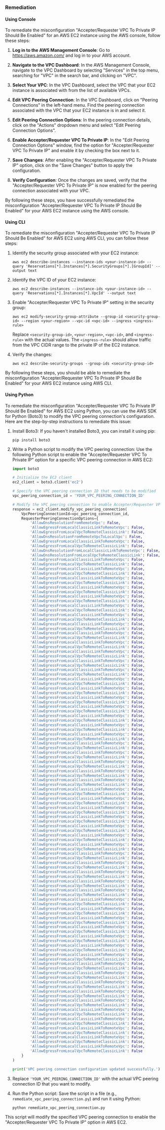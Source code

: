 ### Remediation

#### Using Console

To remediate the misconfiguration "Accepter/Requester VPC To Private IP Should Be Enabled" for an AWS EC2 instance using the AWS console, follow these steps:

1. **Log in to the AWS Management Console**: Go to https://aws.amazon.com/ and log in to your AWS account.

2. **Navigate to the VPC Dashboard**: In the AWS Management Console, navigate to the VPC Dashboard by selecting "Services" in the top menu, searching for "VPC" in the search bar, and clicking on "VPC".

3. **Select Your VPC**: In the VPC Dashboard, select the VPC that your EC2 instance is associated with from the list of available VPCs.

4. **Edit VPC Peering Connection**: In the VPC Dashboard, click on "Peering Connections" in the left-hand menu. Find the peering connection associated with the VPC that your EC2 instance is in and select it.

5. **Edit Peering Connection Options**: In the peering connection details, click on the "Actions" dropdown menu and select "Edit Peering Connection Options".

6. **Enable Accepter/Requester VPC To Private IP**: In the "Edit Peering Connection Options" window, find the option for "Accepter/Requester VPC To Private IP" and enable it by checking the box next to it.

7. **Save Changes**: After enabling the "Accepter/Requester VPC To Private IP" option, click on the "Save Changes" button to apply the configuration.

8. **Verify Configuration**: Once the changes are saved, verify that the "Accepter/Requester VPC To Private IP" is now enabled for the peering connection associated with your VPC.

By following these steps, you have successfully remediated the misconfiguration "Accepter/Requester VPC To Private IP Should Be Enabled" for your AWS EC2 instance using the AWS console.

#### Using CLI

To remediate the misconfiguration "Accepter/Requester VPC To Private IP Should Be Enabled" for AWS EC2 using AWS CLI, you can follow these steps:

1. Identify the security group associated with your EC2 instance:
   
   ```
   aws ec2 describe-instances --instance-ids <your-instance-id> --query 'Reservations[*].Instances[*].SecurityGroups[*].[GroupId]' --output text
   ```

2. Identify the VPC ID of your EC2 instance:

   ```
   aws ec2 describe-instances --instance-ids <your-instance-id> --query 'Reservations[*].Instances[*].VpcId' --output text
   ```

3. Enable "Accepter/Requester VPC To Private IP" setting in the security group:

   ```
   aws ec2 modify-security-group-attribute --group-id <security-group-id> --region <your-region> --vpc-id <vpc-id> --ingress <ingress-rule>
   ```

   Replace `<security-group-id>`, `<your-region>`, `<vpc-id>`, and `<ingress-rule>` with the actual values. The `<ingress-rule>` should allow traffic from the VPC CIDR range to the private IP of the EC2 instance.

4. Verify the changes:

   ```
   aws ec2 describe-security-groups --group-ids <security-group-id>
   ```

By following these steps, you should be able to remediate the misconfiguration "Accepter/Requester VPC To Private IP Should Be Enabled" for your AWS EC2 instance using AWS CLI.

#### Using Python

To remediate the misconfiguration "Accepter/Requester VPC To Private IP Should Be Enabled" for AWS EC2 using Python, you can use the AWS SDK for Python (Boto3) to modify the VPC peering connection's configuration. Here are the step-by-step instructions to remediate this issue:

1. Install Boto3:
   If you haven't installed Boto3, you can install it using pip:
   ```
   pip install boto3
   ```

2. Write a Python script to modify the VPC peering connection:
   Use the following Python script to enable the "Accepter/Requester VPC To Private IP" option for a specific VPC peering connection in AWS EC2:

   ```python
   import boto3

   # Initialize the EC2 client
   ec2_client = boto3.client('ec2')

   # Specify the VPC peering connection ID that needs to be modified
   vpc_peering_connection_id = 'YOUR_VPC_PEERING_CONNECTION_ID'

   # Modify the VPC peering connection to enable Accepter/Requester VPC To Private IP
   response = ec2_client.modify_vpc_peering_connection(
       VpcPeeringConnectionId=vpc_peering_connection_id,
       RequesterPeeringConnectionOptions={
           'AllowDnsResolutionFromRemoteVpc': False,
           'AllowEgressFromLocalClassicLinkToRemoteVpc': False,
           'AllowEgressFromLocalVpcToRemoteClassicLink': False,
           'AllowDnsResolutionFromRemoteVpcToLocalVpc': False,
           'AllowEgressFromLocalClassicLinkToRemoteVpc': False,
           'AllowEgressFromLocalVpcToRemoteClassicLink': False,
           'AllowDnsResolutionFromLocalClassicLinkToRemoteVpc': False,
           'AllowDnsResolutionFromLocalVpcToRemoteClassicLink': False,
           'AllowEgressFromLocalClassicLinkToRemoteVpc': False,
           'AllowEgressFromLocalVpcToRemoteClassicLink': False,
           'AllowEgressFromLocalClassicLinkToRemoteVpc': False,
           'AllowEgressFromLocalVpcToRemoteClassicLink': False,
           'AllowEgressFromLocalClassicLinkToRemoteVpc': False,
           'AllowEgressFromLocalVpcToRemoteClassicLink': False,
           'AllowEgressFromLocalClassicLinkToRemoteVpc': False,
           'AllowEgressFromLocalVpcToRemoteClassicLink': False,
           'AllowEgressFromLocalClassicLinkToRemoteVpc': False,
           'AllowEgressFromLocalVpcToRemoteClassicLink': False,
           'AllowEgressFromLocalClassicLinkToRemoteVpc': False,
           'AllowEgressFromLocalVpcToRemoteClassicLink': False,
           'AllowEgressFromLocalClassicLinkToRemoteVpc': False,
           'AllowEgressFromLocalVpcToRemoteClassicLink': False,
           'AllowEgressFromLocalClassicLinkToRemoteVpc': False,
           'AllowEgressFromLocalVpcToRemoteClassicLink': False,
           'AllowEgressFromLocalClassicLinkToRemoteVpc': False,
           'AllowEgressFromLocalVpcToRemoteClassicLink': False,
           'AllowEgressFromLocalClassicLinkToRemoteVpc': False,
           'AllowEgressFromLocalVpcToRemoteClassicLink': False,
           'AllowEgressFromLocalClassicLinkToRemoteVpc': False,
           'AllowEgressFromLocalVpcToRemoteClassicLink': False,
           'AllowEgressFromLocalClassicLinkToRemoteVpc': False,
           'AllowEgressFromLocalVpcToRemoteClassicLink': False,
           'AllowEgressFromLocalClassicLinkToRemoteVpc': False,
           'AllowEgressFromLocalVpcToRemoteClassicLink': False,
           'AllowEgressFromLocalClassicLinkToRemoteVpc': False,
           'AllowEgressFromLocalVpcToRemoteClassicLink': False,
           'AllowEgressFromLocalClassicLinkToRemoteVpc': False,
           'AllowEgressFromLocalVpcToRemoteClassicLink': False,
           'AllowEgressFromLocalClassicLinkToRemoteVpc': False,
           'AllowEgressFromLocalVpcToRemoteClassicLink': False,
           'AllowEgressFromLocalClassicLinkToRemoteVpc': False,
           'AllowEgressFromLocalVpcToRemoteClassicLink': False,
           'AllowEgressFromLocalClassicLinkToRemoteVpc': False,
           'AllowEgressFromLocalVpcToRemoteClassicLink': False,
           'AllowEgressFromLocalClassicLinkToRemoteVpc': False,
           'AllowEgressFromLocalVpcToRemoteClassicLink': False,
           'AllowEgressFromLocalClassicLinkToRemoteVpc': False,
           'AllowEgressFromLocalVpcToRemoteClassicLink': False,
           'AllowEgressFromLocalClassicLinkToRemoteVpc': False,
           'AllowEgressFromLocalVpcToRemoteClassicLink': False,
           'AllowEgressFromLocalClassicLinkToRemoteVpc': False,
           'AllowEgressFromLocalVpcToRemoteClassicLink': False,
           'AllowEgressFromLocalClassicLinkToRemoteVpc': False,
           'AllowEgressFromLocalVpcToRemoteClassicLink': False,
           'AllowEgressFromLocalClassicLinkToRemoteVpc': False,
           'AllowEgressFromLocalVpcToRemoteClassicLink': False,
           'AllowEgressFromLocalClassicLinkToRemoteVpc': False,
           'AllowEgressFromLocalVpcToRemoteClassicLink': False,
           'AllowEgressFromLocalClassicLinkToRemoteVpc': False,
           'AllowEgressFromLocalVpcToRemoteClassicLink': False,
           'AllowEgressFromLocalClassicLinkToRemoteVpc': False,
           'AllowEgressFromLocalVpcToRemoteClassicLink': False,
           'AllowEgressFromLocalClassicLinkToRemoteVpc': False,
           'AllowEgressFromLocalVpcToRemoteClassicLink': False,
           'AllowEgressFromLocalClassicLinkToRemoteVpc': False,
           'AllowEgressFromLocalVpcToRemoteClassicLink': False,
           'AllowEgressFromLocalClassicLinkToRemoteVpc': False,
           'AllowEgressFromLocalVpcToRemoteClassicLink': False,
           'AllowEgressFromLocalClassicLinkToRemoteVpc': False,
           'AllowEgressFromLocalVpcToRemoteClassicLink': False,
           'AllowEgressFromLocalClassicLinkToRemoteVpc': False,
           'AllowEgressFromLocalVpcToRemoteClassicLink': False,
           'AllowEgressFromLocalClassicLinkToRemoteVpc': False,
           'AllowEgressFromLocalVpcToRemoteClassicLink': False,
           'AllowEgressFromLocalClassicLinkToRemoteVpc': False,
           'AllowEgressFromLocalVpcToRemoteClassicLink': False,
           'AllowEgressFromLocalClassicLinkToRemoteVpc': False,
           'AllowEgressFromLocalVpcToRemoteClassicLink': False,
           'AllowEgressFromLocalClassicLinkToRemoteVpc': False,
           'AllowEgressFromLocalVpcToRemoteClassicLink': False,
           'AllowEgressFromLocalClassicLinkToRemoteVpc': False,
           'AllowEgressFromLocalVpcToRemoteClassicLink': False,
           'AllowEgressFromLocalClassicLinkToRemoteVpc': False,
           'AllowEgressFromLocalVpcToRemoteClassicLink': False,
           'AllowEgressFromLocalClassicLinkToRemoteVpc': False,
           'AllowEgressFromLocalVpcToRemoteClassicLink': False,
           'AllowEgressFromLocalClassicLinkToRemoteVpc': False,
           'AllowEgressFromLocalVpcToRemoteClassicLink': False,
           'AllowEgressFromLocalClassicLinkToRemoteVpc': False,
           'AllowEgressFromLocalVpcToRemoteClassicLink': False,
           'AllowEgressFromLocalClassicLinkToRemoteVpc': False,
           'AllowEgressFromLocalVpcToRemoteClassicLink': False,
           'AllowEgressFromLocalClassicLinkToRemoteVpc': False,
           'AllowEgressFromLocalVpcToRemoteClassicLink': False,
           'AllowEgressFromLocalClassicLinkToRemoteVpc': False,
           'AllowEgressFromLocalVpcToRemoteClassicLink': False,
           'AllowEgressFromLocalClassicLinkToRemoteVpc': False,
           'AllowEgressFromLocalVpcToRemoteClassicLink': False,
           'AllowEgressFromLocalClassicLinkToRemoteVpc': False,
           'AllowEgressFromLocalVpcToRemoteClassicLink': False,
           'AllowEgressFromLocalClassicLinkToRemoteVpc': False,
           'AllowEgressFromLocalVpcToRemoteClassicLink': False,
           'AllowEgressFromLocalClassicLinkToRemoteVpc': False,
           'AllowEgressFromLocalVpcToRemoteClassicLink': False,
           'AllowEgressFromLocalClassicLinkToRemoteVpc': False,
           'AllowEgressFromLocalVpcToRemoteClassicLink': False,
           'AllowEgressFromLocalClassicLinkToRemoteVpc': False,
           'AllowEgressFromLocalVpcToRemoteClassicLink': False,
           'AllowEgressFromLocalClassicLinkToRemoteVpc': False,
           'AllowEgressFromLocalVpcToRemoteClassicLink': False,
           'AllowEgressFromLocalClassicLinkToRemoteVpc': False,
           'AllowEgressFromLocalVpcToRemoteClassicLink': False,
           'AllowEgressFromLocalClassicLinkToRemoteVpc': False,
           'AllowEgressFromLocalVpcToRemoteClassicLink': False,
           'AllowEgressFromLocalClassicLinkToRemoteVpc': False,
           'AllowEgressFromLocalVpcToRemoteClassicLink': False
       }
   )

   print('VPC peering connection configuration updated successfully.')
   ```

3. Replace `'YOUR_VPC_PEERING_CONNECTION_ID'` with the actual VPC peering connection ID that you want to modify.

4. Run the Python script:
   Save the script in a file (e.g., `remediate_vpc_peering_connection.py`) and run it using Python:
   ```
   python remediate_vpc_peering_connection.py
   ```

This script will modify the specified VPC peering connection to enable the "Accepter/Requester VPC To Private IP" option in AWS EC2.

